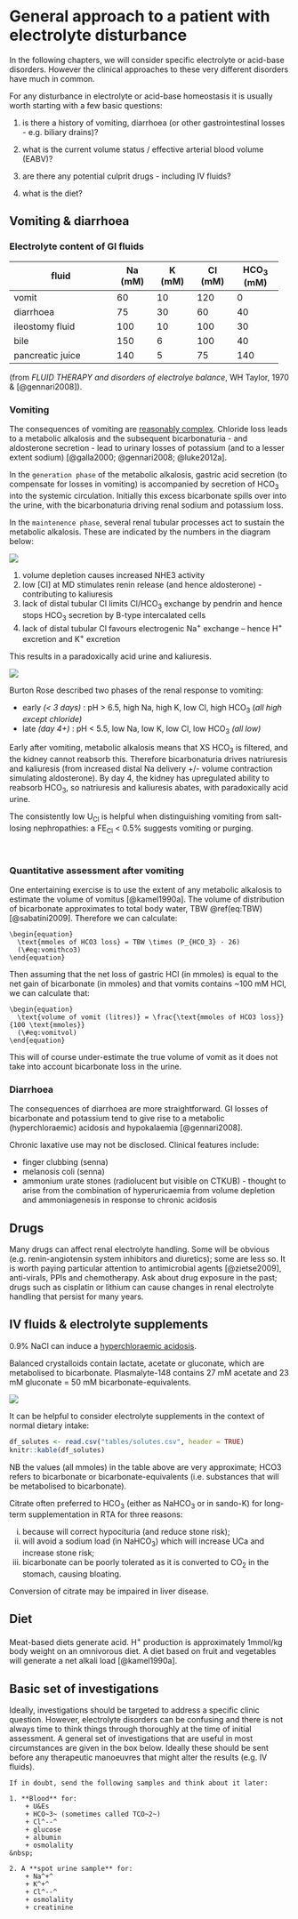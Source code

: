 # General approach to a patient with electrolyte disturbance

In the following chapters, we will consider specific electrolyte or acid-base disorders.  However the clinical approaches to these very different disorders have much in common.  

For any disturbance in electrolyte or acid-base homeostasis it is usually worth starting with a few basic questions:

1) is there a history of vomiting, diarrhoea (or other gastrointestinal losses - e.g. biliary drains)?  

2) what is the current volume status / effective arterial blood volume (EABV)?  

3) are there any potential culprit drugs - including IV fluids?  

4) what is the diet?  

## Vomiting & diarrhoea {#vomit}

### Electrolyte content of GI fluids

+--------------------------+----------+----------+----------+-----------+
|fluid                     |Na (mM)   |K (mM)    |Cl (mM)   |HCO~3~ (mM)|
+==========================+==========+==========+==========+===========+
|vomit                     |60        |10        |120       |0          |
+--------------------------+----------+----------+----------+-----------+
|diarrhoea                 |75        |30        |60        |40         |
+--------------------------+----------+----------+----------+-----------+
|ileostomy fluid           |100       |10        |100       |30         |
+--------------------------+----------+----------+----------+-----------+
|bile                      |150       |6         |100       |40         |
+--------------------------+----------+----------+----------+-----------+
|pancreatic juice          |140       |5         |75        |140        |
+--------------------------+----------+----------+----------+-----------+

(from *FLUID THERAPY and disorders of electrolye balance*, WH Taylor, 1970 & [@gennari2008]).  

### Vomiting

The consequences of vomiting are [reasonably complex](https://www.kidneyfish.net/post/bicarbonaturia/).  Chloride loss leads to a metabolic alkalosis and the subsequent bicarbonaturia - and aldosterone secretion - lead to urinary losses of potassium (and to a lesser extent sodium) [@galla2000; @gennari2008; @luke2012a].  

In the `generation phase` of the metabolic alkalosis, gastric acid secretion (to compensate for losses in vomiting) is accompanied by secretion of HCO~3~ into the systemic circulation.  Initially this excess bicarbonate spills over into the urine, with the bicarbonaturia driving renal sodium and potassium loss.  

In the `maintenence phase`, several renal tubular processes act to sustain the metabolic alkalosis.  These are indicated by the numbers in the diagram below: 

![](figures/vomiting1.png)

1) volume depletion causes increased NHE3 activity  
2) low [Cl] at MD stimulates renin release (and hence aldosterone) - contributing to kaliuresis  
3) lack of distal tubular Cl limits Cl/HCO~3~ exchange by pendrin and hence stops HCO~3~ secretion by B-type intercalated cells  
4) lack of distal tubular Cl favours electrogenic Na^+^ exchange – hence H^+^ excretion and K^+^ excretion  

This results in a paradoxically acid urine and kaliuresis.  

![](figures/vomiting2.png)

Burton Rose described two phases of the renal response to vomiting:

+  early *(\< 3 days)* : pH \> 6.5, high Na, high K, low Cl, high HCO~3~ (*all high except chloride)*
+  late *(day 4+)* : pH \< 5.5, low Na, low K, low Cl, low HCO~3~ *(all low)*

Early after vomiting, metabolic alkalosis means that XS HCO~3~ is filtered, and the kidney cannot reabsorb this. Therefore bicarbonaturia drives natriuresis and kaliuresis (from increased distal Na delivery +/- volume contraction simulating aldosterone). By day 4, the kidney has upregulated ability to reabsorb HCO~3~, so natriuresis and kaliuresis abates, with paradoxically acid urine.  

The consistently low U~Cl~ is helpful when distinguishing vomiting from salt-losing nephropathies: a FE~Cl~ \< 0.5% suggests vomiting or purging.  

<br>

### Quantitative assessment after vomiting

One entertaining exercise is to use the extent of any metabolic alkalosis to estimate the volume of vomitus [@kamel1990a].  The volume of distribution of bicarbonate approximates to total body water, TBW \@ref(eq:TBW) [@sabatini2009].  Therefore we can calculate:

```block2
\begin{equation}
  \text{mmoles of HCO3 loss} = TBW \times (P_{HCO_3} - 26)
  (\#eq:vomithco3)
\end{equation}
```

Then assuming that the net loss of gastric HCl (in mmoles) is equal to the net gain of bicarbonate (in mmoles) and that vomits contains \~100 mM HCl, we can calculate that:

```block2
\begin{equation}
  \text{volume of vomit (litres)} = \frac{\text{mmoles of HCO3 loss}}{100 \text{mmoles}} 
  (\#eq:vomitvol)
\end{equation}
```

This will of course under-estimate the true volume of vomit as it does not take into account bicarbonate loss in the urine.  


### Diarrhoea

The consequences of diarrhoea are more straightforward.  GI losses of bicarbonate and potassium tend to give rise to a metabolic (hyperchloraemic) acidosis and hypokalaemia [@gennari2008].  

Chronic laxative use may not be disclosed.  Clinical features include:  

- finger clubbing (senna)  
- melanosis coli (senna)  
- ammonium urate stones (radiolucent but visible on CTKUB) - thought to arise from the combination of hyperuricaemia from volume depletion and ammoniagenesis in response to chronic acidosis  


## Drugs 

Many drugs can affect renal electrolyte handling.  Some will be obvious (e.g. renin-angiotensin system inhibitors and diuretics); some are less so.  It is worth paying particular attention to antimicrobial agents [@zietse2009], anti-virals, PPIs and chemotherapy.  Ask about drug exposure in the past; drugs such as cisplatin or lithium can cause changes in renal electrolyte handling that persist for many years.  


## IV fluids & electrolyte supplements

0.9% NaCl can induce a [hyperchloraemic acidosis](#HCMA).

Balanced crystalloids contain lactate, acetate or gluconate, which are metabolised to bicarbonate.  Plasmalyte-148 contains 27 mM acetate and 23 mM gluconate = 50 mM bicarbonate-equivalents.  

![](figures/crystalloids.png)

It can be helpful to consider electrolyte supplements in the context of normal dietary intake:  

```r
df_solutes <- read.csv("tables/solutes.csv", header = TRUE)
knitr::kable(df_solutes)

```

NB the values (all mmoles) in the table above are very approximate; HCO3 refers to bicarbonate or bicarbonate-equivalents (i.e. substances that will be metabolised to bicarbonate).   

Citrate often preferred to HCO~3~ (either as NaHCO~3~ or in sando-K) for long-term supplementation in RTA for three reasons:  

i) because will correct hypocituria (and reduce stone risk);  
ii) will avoid a sodium load (in NaHCO~3~) which will increase UCa and increase stone risk;  
iii) bicarbonate can be poorly tolerated as it is converted to CO~2~ in the stomach, causing bloating.  

Conversion of citrate may be impaired in liver disease.    

<!--
### Electrolyte supplements

Bicarbonate:  

- 1.26% NaHCO~3~ is 150 mM  
- 8.4% NaHCO~3~ is 1M  
- 2g qds = 8g = \~ 100 mmol HCO~3~

Potassium:  

- Kcitrate, 10 ml contains \~ 12 mmol citrate (= 12 mmol HCO~3~ equivalent) and 30 mmol K  
- SandoK, 2tabs qds contains 100 mmol K^+^ + 64 mmol Cl^--^ + 32 mmol HCO~3~    -->


## Diet  

Meat-based diets generate acid.  H^+^ production is approximately 1mmol/kg body weight on an omnivorous diet.  A diet based on fruit and vegetables will generate a net alkali load [@kamel1990a].  


## Basic set of investigations

Ideally, investigations should be targeted to address a specific clinic question. However, electrolyte disorders can be confusing and there is not always time to think things through thoroughly at the time of initial assessment.  A general set of investigations that are useful in most circumstances are given in the box below.  Ideally these should be sent before any therapeutic manoeuvres that might alter the results (e.g. IV fluids).  

```block2
If in doubt, send the following samples and think about it later:  

1. **Blood** for:
    + U&Es  
    + HCO~3~ (sometimes called TCO~2~)  
    + Cl^--^  
    + glucose  
    + albumin  
    + osmolality  
&nbsp; 

2. A **spot urine sample** for:
    + Na^+^  
    + K^+^  
    + Cl^--^  
    + osmolality  
    + creatinine  

```


